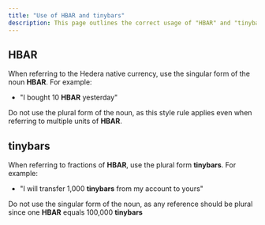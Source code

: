 ---
title: "Use of HBAR and tinybars"
description: This page outlines the correct usage of "HBAR" and "tinybars" in Hedera-related writing.
---


## HBAR

When referring to the Hedera native currency, use the singular form of the noun **HBAR**. For example:

* "I bought 10 **HBAR** yesterday"

Do not use the plural form of the noun, as this style rule applies even when referring to multiple units of **HBAR**.

## tinybars

When referring to fractions of **HBAR**, use the plural form **tinybars**. For example:

* "I will transfer 1,000 **tinybars** from my account to yours"

Do not use the singular form of the noun, as any reference should be plural since one **HBAR** equals 100,000 **tinybars**
